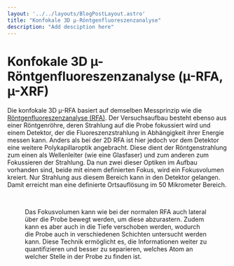 ```yaml
---
layout: '../../layouts/BlogPostLayout.astro'
title: "Konfokale 3D µ-Röntgenfluoreszenzanalyse"
description: "Add desciption here"
---
```


# Konfokale 3D µ-Röntgenfluoreszenzanalyse (µ-RFA, µ-XRF)

Die konfokale 3D µ-RFA basiert auf demselben Messprinzip wie die <a href="/keywords/XRF">Röntgenfluoreszenzanalyse (RFA)</a>.
Der Versuchsaufbau besteht ebenso aus einer Röntgenröhre, deren Strahlung auf die Probe fokussiert wird und einem Detektor, der die Fluoreszenzstrahlung in Abhängigkeit ihrer Energie messen kann. 
Anders als bei der 2D RFA ist hier jedoch vor dem Detektor eine weitere Polykapillaroptik angebracht. Diese dient der Röntgenstrahlung zum einen als Wellenleiter (wie eine Glasfaser) und zum anderen zum Fokussieren der Strahlung.
Da nun zwei dieser Optiken im Aufbau vorhanden sind, beide mit einem definierten Fokus, wird ein Fokusvolumen kreiert. Nur Strahlung aus diesem Bereich kann in den Detektor gelangen. Damit erreicht man eine definierte Ortsauflösung im 50 Mikrometer Bereich.

<Figure url="/src/imgs/keywords/3D-µRFA.png" text="Schematischer Aufbau der konfokalen 3D µ-RFA. Röntgenröhre und Detektor stehen in 90°-Winkel zueinander um sicher zu stellen, dass nur Fluoreszenzlicht in den Detektor fällt. Außerdem sind zwei Polykapillaren vor der Röntgenröhre und dem Detektor angebracht um ein Fokusvolumen zu kreieren. Nur in diesem Bereich kann gemessen werden. " />
&nbsp;

Das Fokusvolumen kann wie bei der normalen RFA auch lateral über die Probe bewegt werden, um diese abzurastern. Zudem kann es aber auch in die Tiefe verschoben werden, wodurch die Probe auch in verschiedenen Schichten untersucht werden kann.
Diese Technik ermöglicht es, die Informationen weiter zu quantifizieren und besser zu separieren, welches Atom an welcher Stelle in der Probe zu finden ist.